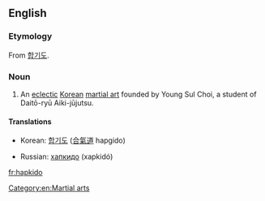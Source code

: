==English==
{{wikipedia}}

===Etymology===
From {{etyl|ko|en}} [[합기도]].

===Noun===
{{en-noun}}

# An [[eclectic]] [[Korean]] [[martial art]] founded by Young Sul Choi, a student of Daitō-ryū Aiki-jūjutsu.

====Translations====
{{trans-top|martial art}}
*Korean: [[합기도]] ([[合氣道]] hapgido)
{{trans-mid}}
*Russian: [[хапкидо]] (xapkidó) {{n}}
{{trans-bottom}}

[[Category:en:Martial arts]]

[[fr:hapkido]]